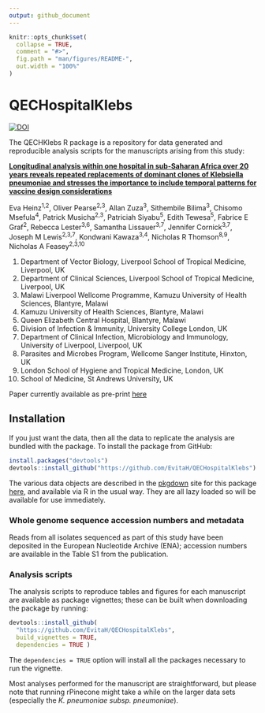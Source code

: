 ```yaml
---
output: github_document
---
```


<!-- README.md is generated from README.Rmd. Please edit that file -->

```r
knitr::opts_chunk$set(
  collapse = TRUE,
  comment = "#>",
  fig.path = "man/figures/README-",
  out.width = "100%"
)
```

# QECHospitalKlebs

[![DOI](https://zenodo.org/badge/701648680.svg)](https://zenodo.org/badge/latestdoi/701648680)

<!-- badges: start -->
<!-- badges: end -->

The QECHKlebs R package is a repository for data generated and reproducible analysis scripts for the manuscripts arising from this study:

[**Longitudinal analysis within one hospital in sub-Saharan Africa over 20 years reveals repeated replacements of dominant clones of Klebsiella pneumoniae and stresses the importance to include temporal patterns for vaccine design considerations**](https://www.medrxiv.org/content/10.1101/2023.09.26.23296137v1)

Eva Heinz^1,2^, Oliver Pearse^2,3^, Allan Zuza^3^, Sithembile Bilima^3^, Chisomo Msefula^4^, Patrick Musicha^2,3^, Patriciah Siyabu^5^, Edith Tewesa^5^, Fabrice E Graf^2^, Rebecca Lester^3,6^, Samantha Lissauer^3,7^, Jennifer Cornick^3,7^, Joseph M Lewis^2,3,7^, Kondwani Kawaza^3,4^, Nicholas R Thomson^8,9^, Nicholas A Feasey^2,3,10^

1. Department of Vector Biology, Liverpool School of Tropical Medicine, Liverpool, UK
2. Department of Clinical Sciences, Liverpool School of Tropical Medicine, Liverpool, UK
3. Malawi Liverpool Wellcome Programme, Kamuzu University of Health Sciences, Blantyre, Malawi
4. Kamuzu University of Health Sciences, Blantyre, Malawi
5. Queen Elizabeth Central Hospital, Blantyre, Malawi
6. Division of Infection & Immunity, University College London, UK
7. Department of Clinical Infection, Microbiology and Immunology, University of Liverpool, Liverpool, UK
8. Parasites and Microbes Program, Wellcome Sanger Institute, Hinxton, UK
9. London School of Hygiene and Tropical Medicine, London, UK
10. School of Medicine, St Andrews University, UK


Paper currently available as pre-print [here](https://www.medrxiv.org/content/10.1101/2023.09.26.23296137v1)

## Installation

If you just want the data, then all the data to replicate the analysis are bundled with the package. To install the package from GitHub:

```r
install.packages("devtools")
devtools::install_github("https://github.com/EvitaH/QECHospitalKlebs")
```


The various data objects are described in the [pkgdown]() site for this package [here](), and available via R in the usual way. They are all lazy loaded so will be available for use immediately.

### Whole genome sequence accession numbers and metadata

Reads from all isolates sequenced as part of this study have been deposited in the European Nucleotide Archive (ENA); accession numbers are available in the Table S1 from the publication.

### Analysis scripts

The analysis scripts to reproduce tables and figures for each manuscript are available as package vignettes; these can be built when downloading the package by running:


```r
devtools::install_github(
  "https://github.com/EvitaH/QECHospitalKlebs", 
  build_vignettes = TRUE, 
  dependencies = TRUE )
```

The `dependencies = TRUE` option will install all the packages necessary to run the vignette.

Most analyses performed for the manuscript are straightforward, but please note that running rPinecone might take a while on the larger data sets (especially the _K. pneumoniae subsp. pneumoniae_).

